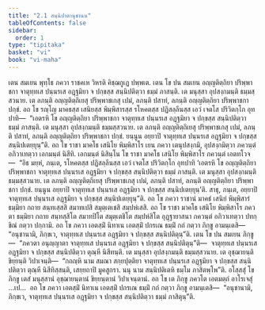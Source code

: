 ```yaml
---
title: "2.1 สนฺนิปาตานุชานน"
tableOfContents: false
sidebar:
  order: 1
type: "tipitaka"
basket: "vi"
book: "vi-maha"
---
```



<DynamicBreadcrumb />

<Division number="132" book="vi-maha">

<Paragraph number="580" book="vi-maha">
เตน สมเยน พุทฺโธ ภควา ราชคเห วิหรติ คิชฺฌกูเฏ ปพฺพเต. เตน โข ปน สมเยน อญฺญติตฺถิยา ปริพฺพาชกา จาตุทฺทเส ปนฺนรเส อฏฺฐมิยา จ ปกฺขสฺส สนฺนิปติตฺวา ธมฺมํ ภาสนฺติ. เต มนุสฺสา อุปสงฺกมนฺติ ธมฺมสฺสวนาย. เต ลภนฺติ อญฺญติตฺถิเยสุ ปริพฺพาชเกสุ เปมํ, ลภนฺติ ปสาทํ, ลภนฺติ อญฺญติตฺถิยา ปริพฺพาชกา ปกฺขํ. อถ โข รญฺโญ มาคธสฺส เสนิยสฺส พิมฺพิสารสฺส รโหคตสฺส ปฏิสลฺลีนสฺส เอวํ เจตโส ปริวิตกฺโก อุทปาทิ—  “เอตรหิ โข อญฺญติตฺถิยา ปริพฺพาชกา จาตุทฺทเส ปนฺนรเส อฏฺฐมิยา จ ปกฺขสฺส สนฺนิปติตฺวา ธมฺมํ ภาสนฺติ. เต มนุสฺสา อุปสงฺกมนฺติ ธมฺมสฺสวนาย. เต ลภนฺติ อญฺญติตฺถิเยสุ ปริพฺพาชเกสุ เปมํ, ลภนฺติ ปสาทํ, ลภนฺติ อญฺญติตฺถิยา ปริพฺพาชกา ปกฺขํ. ยนฺนูน อยฺยาปิ จาตุทฺทเส ปนฺนรเส อฏฺฐมิยา จ ปกฺขสฺส สนฺนิปเตยฺยุนฺ”ติ.
</Paragraph>

<Paragraph number="581" book="vi-maha">
อถ โข ราชา มาคโธ เสนิโย พิมฺพิสาโร เยน ภควา เตนุปสงฺกมิ, อุปสงฺกมิตฺวา ภควนฺตํ อภิวาเทตฺวา เอกมนฺตํ นิสีทิ. เอกมนฺตํ นิสินฺโน โข ราชา มาคโธ เสนิโย พิมฺพิสาโร ภควนฺตํ เอตทโวจ—  “อิธ มยฺหํ, ภนฺเต, รโหคตสฺส ปฏิสลฺลีนสฺส เอวํ เจตโส ปริวิตกฺโก อุทปาทิ ‘เอตรหิ โข อญฺญติตฺถิยา ปริพฺพาชกา จาตุทฺทเส ปนฺนรเส อฏฺฐมิยา จ ปกฺขสฺส สนฺนิปติตฺวา ธมฺมํ ภาสนฺติ. เต มนุสฺสา อุปสงฺกมนฺติ ธมฺมสฺสวนาย. เต ลภนฺติ อญฺญติตฺถิเยสุ ปริพฺพาชเกสุ เปมํ, ลภนฺติ ปสาทํ, ลภนฺติ อญฺญติตฺถิยา ปริพฺพาชกา ปกฺขํ. ยนฺนูน อยฺยาปิ จาตุทฺทเส ปนฺนรเส อฏฺฐมิยา จ ปกฺขสฺส สนฺนิปเตยฺยุนฺ’ติ. สาธุ, ภนฺเต, อยฺยาปิ จาตุทฺทเส ปนฺนรเส อฏฺฐมิยา จ ปกฺขสฺส สนฺนิปเตยฺยุนฺ”ติ. อถ โข ภควา ราชานํ มาคธํ เสนิยํ พิมฺพิสารํ ธมฺมิยา กถาย สนฺทเสฺสสิ สมาทเปสิ สมุตฺเตเชสิ สมฺปหํเสสิ. อถ โข ราชา มาคโธ เสนิโย พิมฺพิสาโร ภควตา ธมฺมิยา กถาย สนฺทสฺสิโต สมาทปิโต สมุตฺเตชิโต สมฺปหํสิโต อุฏฺฐายาสนา ภควนฺตํ อภิวาเทตฺวา ปทกฺขิณํ กตฺวา ปกฺกามิ. อถ โข ภควา เอตสฺมิํ นิทาเน เอตสฺมิํ ปกรเณ ธมฺมิํ กถํ กตฺวา ภิกฺขู อามนฺเตสิ—  “อนุชานามิ, ภิกฺขเว, จาตุทฺทเส ปนฺนรเส อฏฺฐมิยา จ ปกฺขสฺส สนฺนิปติตุนฺ”ติ.
</Paragraph>

<Paragraph number="582" book="vi-maha">
เตน โข ปน สมเยน ภิกฺขู—  “ภควตา อนุญฺญาตา จาตุทฺทเส ปนฺนรเส อฏฺฐมิยา จ ปกฺขสฺส สนฺนิปติตุนฺ”ติ—  จาตุทฺทเส ปนฺนรเส อฏฺฐมิยา จ ปกฺขสฺส สนฺนิปติตฺวา ตุณฺหี นิสีทนฺติ. เต มนุสฺสา อุปสงฺกมนฺติ ธมฺมสฺสวนาย. เต อุชฺฌายนฺติ ขิยฺยนฺติ วิปาเจนฺติ—  “กถญฺหิ นาม สมณา สกฺยปุตฺติยา จาตุทฺทเส ปนฺนรเส อฏฺฐมิยา จ ปกฺขสฺส สนฺนิปติตฺวา ตุณฺหี นิสีทิสฺสนฺติ, เสยฺยถาปิ มูคสูกรา. นนุ นาม สนฺนิปติเตหิ ธมฺโม ภาสิตพฺโพ”ติ. อโสฺสสุํ โข ภิกฺขู เตสํ มนุสฺสานํ อุชฺฌายนฺตานํ ขิยฺยนฺตานํ วิปาเจนฺตานํ. อถ โข เต ภิกฺขู ภควโต เอตมตฺถํ อาโรเจสุํ …เป…  อถ โข ภควา เอตสฺมิํ นิทาเน เอตสฺมิํ ปกรเณ ธมฺมิํ กถํ กตฺวา ภิกฺขู อามนฺเตสิ—  “อนุชานามิ, ภิกฺขเว, จาตุทฺทเส ปนฺนรเส อฏฺฐมิยา จ ปกฺขสฺส สนฺนิปติตฺวา ธมฺมํ ภาสิตุนฺ”ติ.
</Paragraph>
</Division>